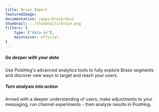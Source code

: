 ```yaml
---
title: Braze Import
featuredImage: 
documentation: /apps/braze/docs
thumbnail: ../thumbnails/braze.png
filters: {
    type: ["data-in"],
    maintainer: official
}
---
```


<Section
    divider={false}
    title="Send data series from Braze to PostHog once a day, so you can track Campaigns, Canvases, Segments and more."
    size="full"
    cols={2}
>
    <div>
        <h5>Go deeper with your data</h5>
        <p>Use PostHog's advanced analytics tools to fully explore Braze segments and discover new ways to target and reach your users.</p>
    </div>
    <div>
        <h5>Turn analysis into action</h5>
        <p>Armed with a deeper understanding of users, make adjustments to your messaging, run channel experiments - then analyze results in PostHog.</p>
    </div>
</Section>

<TutorialsSlider topic="braze" />

<Documentation />

